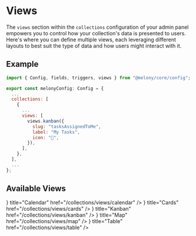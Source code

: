 
# Views

The <Code>views</Code> section within the <Code>collections</Code> configuration of your admin panel empowers you to control how your collection's data is presented to users. Here's where you can define multiple views, each leveraging different layouts to best suit the type of data and how users might interact with it.

## Example

```js
import { Config, fields, triggers, views } from "@melony/core/config";

export const melonyConfig: Config = {
  ...
  collections: [
    {
      ...
      views: [
        views.kanban({
          slug: "tasksAssignedToMe",
          label: "My Tasks",
          icon: "📝",
        }),
      ],
    },
  ],
  ...
};
```

## Available Views


<Cards>
  <Card
    icon={<Calendar size={48} />}
    title="Calendar"
    href="/collections/views/calendar"
  />
  <Card
    icon={<Grid2x2 size={48} />}
    title="Cards"
    href="/collections/views/cards"
  />
  <Card
    icon={<Kanban size={48} />}
    title="Kanban"
    href="/collections/views/kanban"
  />
  <Card icon={<Map size={48} />} title="Map" href="/collections/views/map" />
  <Card
    icon={<Table size={48} />}
    title="Table"
    href="/collections/views/table"
  />
</Cards>
